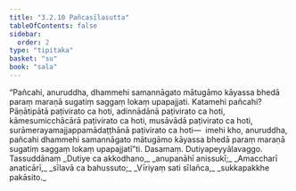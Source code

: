 ```yaml
---
title: "3.2.10 Pañcasīlasutta"
tableOfContents: false
sidebar:
  order: 2
type: "tipitaka"
basket: "su"
book: "sala"
---
```



<DynamicBreadcrumb />

<Division number="303" book="sala" bookNo="13" page="442">

<Paragraph number="1293" book="sala">
“Pañcahi, anuruddha, dhammehi samannāgato mātugāmo kāyassa bhedā paraṃ maraṇā sugatiṃ saggaṃ lokaṃ upapajjati. Katamehi pañcahi? Pāṇātipātā paṭivirato ca hoti, adinnādānā paṭivirato ca hoti, kāmesumicchācārā paṭivirato ca hoti, musāvādā paṭivirato ca hoti, surāmerayamajjappamādaṭṭhānā paṭivirato ca hoti—  imehi kho, anuruddha, pañcahi dhammehi samannāgato mātugāmo kāyassa bhedā paraṃ maraṇā sugatiṃ saggaṃ lokaṃ upapajjatī”ti.

</Paragraph>
</Division>

<Paragraph number="1294" type="center" book="sala">
Dasamaṃ.



</Paragraph>

<Paragraph number="1295" type="center" book="sala">
Dutiyapeyyālavaggo.



</Paragraph>

<Paragraph number="1296" type="center" book="sala">
Tassuddānaṃ


</Paragraph>

<Paragraph number="1297" type="verses" book="sala">
_Dutiye ca akkodhano,_  
_anupanāhī anissukī;_  
_Amaccharī anaticārī,_  
_sīlavā ca bahussuto;_  
_Vīriyaṃ sati sīlañca,_  
_sukkapakkhe pakāsito._
</Paragraph>